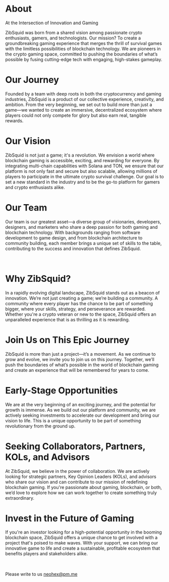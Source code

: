 

# About

At the Intersection of Innovation and Gaming

ZibSquid was born from a shared vision among passionate crypto enthusiasts, gamers, and technologists. Our mission? To create a groundbreaking gaming experience that merges the thrill of survival games with the limitless possibilities of blockchain technology. We are pioneers in the crypto gaming space, committed to pushing the boundaries of what’s possible by fusing cutting-edge tech with engaging, high-stakes gameplay.

# Our Journey

Founded by a team with deep roots in both the cryptocurrency and gaming industries, ZibSquid is a product of our collective experience, creativity, and ambition. From the very beginning, we set out to build more than just a game—we wanted to create an immersive, decentralized ecosystem where players could not only compete for glory but also earn real, tangible rewards.

# Our Vision

ZibSquid is not just a game; it's a revolution. We envision a world where blockchain gaming is accessible, exciting, and rewarding for everyone. By integrating multi-chain capabilities with Solana and TON, we ensure that our platform is not only fast and secure but also scalable, allowing millions of players to participate in the ultimate crypto survival challenge. Our goal is to set a new standard in the industry and to be the go-to platform for gamers and crypto enthusiasts alike.

# Our Team

Our team is our greatest asset—a diverse group of visionaries, developers, designers, and marketers who share a deep passion for both gaming and blockchain technology. With backgrounds ranging from software development to game design, and from blockchain architecture to community building, each member brings a unique set of skills to the table, contributing to the success and innovation that defines ZibSquid.

<br />

# Why ZibSquid?

In a rapidly evolving digital landscape, ZibSquid stands out as a beacon of innovation. We’re not just creating a game; we’re building a community. A community where every player has the chance to be part of something bigger, where your skills, strategy, and perseverance are rewarded. Whether you're a crypto veteran or new to the space, ZibSquid offers an unparalleled experience that is as thrilling as it is rewarding.

# Join Us on This Epic Journey

ZibSquid is more than just a project—it’s a movement. As we continue to grow and evolve, we invite you to join us on this journey. Together, we’ll push the boundaries of what’s possible in the world of blockchain gaming and create an experience that will be remembered for years to come.


# Early-Stage Opportunities

We are at the very beginning of an exciting journey, and the potential for growth is immense. As we build out our platform and community, we are actively seeking investments to accelerate our development and bring our vision to life. This is a unique opportunity to be part of something revolutionary from the ground up.

# Seeking Collaborators, Partners, KOLs, and Advisors

At ZibSquid, we believe in the power of collaboration. We are actively looking for strategic partners, Key Opinion Leaders (KOLs), and advisors who share our vision and can contribute to our mission of redefining blockchain gaming. If you're passionate about gaming, blockchain, or both, we’d love to explore how we can work together to create something truly extraordinary.

# Invest in the Future of Gaming

If you're an investor looking for a high-potential opportunity in the booming blockchain space, ZibSquid offers a unique chance to get involved with a project that's poised to make waves. With your support, we can bring our innovative game to life and create a sustainable, profitable ecosystem that benefits players and stakeholders alike.



<br /><br />
Please write to us neohex@pm.me
